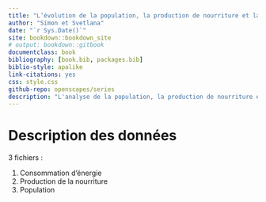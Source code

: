 ```yaml
--- 
title: "L’évolution de la population, la production de nourriture et la consommation d’énergie à l’échelle mondiale"
author: "Simon et Svetlana"
date: "`r Sys.Date()`"
site: bookdown::bookdown_site
# output: bookdown::gitbook
documentclass: book
bibliography: [book.bib, packages.bib]
biblio-style: apalike
link-citations: yes
css: style.css
github-repo: openscapes/series
description: "L'analyse de la population, la production de nourriture et la consommation d’énergie"
---
```


# Description des données {#welcome}


3 fichiers :

1. Consommation d'énergie
1. Production de la nourriture
1. Population

